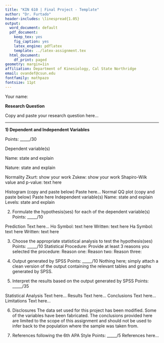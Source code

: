 ```yaml
---
title: "KIN 610 | Final Project - Template"
author: "Dr. Furtado"
header-includes: \linespread{1.05}
output:
  word_document: default
  pdf_document:
    keep_tex: yes
    fig_caption: yes
    latex_engine: pdflatex
    template: ../latex-assignment.tex
  html_document:
    df_print: paged
geometry: margin=1in
affiliation: Department of Kinesiology, Cal State Northridge
email: ovandef@csun.edu
fontfamily: mathpazo
fontsize: 11pt
---
```


Your name: 

**Research Question**

Copy and paste your research question here...

----

**1) Dependent and Independent Variables**

Points: _____/30

Dependent variable(s)

Name: state and explain

Nature: state and explain

Normality
Zkurt: show your work
Zskew: show your work
Shapiro-Wilk value and p-value: text here

Histogram (copy and paste below)
Paste here...
Normal QQ plot (copy and paste below)
Paste here
Independent variable(s)
Name: state and explain
Levels: state and explain

2) Formulate the hypothesis(ses) for each of the dependent variable(s)
Points: _____/10

Prediction
Text here...
Ho
Symbol: text here
Written: text here
Ha
Symbol: text here
Written: text here

3) Choose the appropriate statistical analysis to test the hypothesis(ses)
Points: _____/10
Statistical Procedure: 
Provide at least 3 reasons you selected the procedure:
Reason one:
Reason two:
Reason three:

4) Output generated by SPSS
Points: _____/10
Nothing here; simply attach a clean version of the output containing the relevant tables and graphs generated by SPSS.

5) Interpret the results based on the output generated by SPSS
Points: _____/35

Statistical Analysis
Text here...
Results
Text here...
Conclusions
Text here...
Limitations
Text here...

6) Disclosures
The data set used for this project has been modified. Some of the variables have been fabricated. The conclusions provided here are limited to the scope of this assignment and should not be used to infer back to the population where the sample was taken from.

7) References following the 6th APA Style
Points: _____/5
References here...



